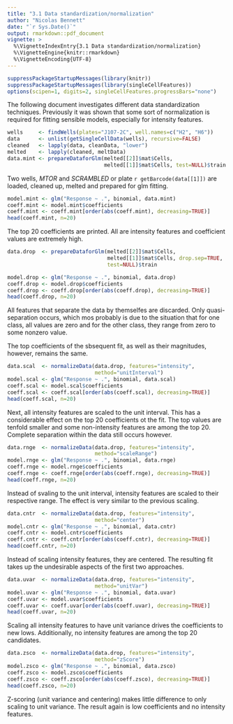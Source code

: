 ```yaml
---
title: "3.1 Data standardization/normalization"
author: "Nicolas Bennett"
date: "`r Sys.Date()`"
output: rmarkdown::pdf_document
vignette: >
  %\VignetteIndexEntry{3.1 Data standardization/normalization}
  %\VignetteEngine{knitr::rmarkdown}
  %\VignetteEncoding{UTF-8}
---
```


```r
suppressPackageStartupMessages(library(knitr))
suppressPackageStartupMessages(library(singleCellFeatures))
options(scipen=1, digits=2, singleCellFeatures.progressBars="none")
```

The following document investigates different data standardization techniques. Previously it was shown that some sort of normalization is required for fitting sensible models, especially for intensity features.

```r
wells     <- findWells(plates="J107-2C", well.names=c("H2", "H6"))
data      <- unlist(getSingleCellData(wells), recursive=FALSE)
cleaned   <- lapply(data, cleanData, "lower")
melted    <- lapply(cleaned, meltData)
data.mint <- prepareDataforGlm(melted[[2]]$mat$Cells, 
                               melted[[1]]$mat$Cells, test=NULL)$train

```

Two wells, *MTOR* and *SCRAMBLED* or plate `r getBarcode(data[[1]])` are loaded, cleaned up, melted and prepared for glm fitting.

```r
model.mint <- glm("Response ~ .", binomial, data.mint)
coeff.mint <- model.mint$coefficients
coeff.mint <- coeff.mint[order(abs(coeff.mint), decreasing=TRUE)]
head(coeff.mint, n=20)

```

The top 20 coefficients are printed. All are intensity features and coefficient values are extremely high.

```r
data.drop  <- prepareDataforGlm(melted[[2]]$mat$Cells, 
                                melted[[1]]$mat$Cells, drop.sep=TRUE,
                                test=NULL)$train

model.drop <- glm("Response ~ .", binomial, data.drop)
coeff.drop <- model.drop$coefficients
coeff.drop <- coeff.drop[order(abs(coeff.drop), decreasing=TRUE)]
head(coeff.drop, n=20)

```

All features that separate the data by themselfes are discarded. Only quasi-separation occurs, which mos probably is due to the situation that for one class, all values are zero and for the other class, they range from zero to some nonzero value.

The top coefficients of the sbsequent fit, as well as their magnitudes, however, remains the same.

```r
data.scal  <- normalizeData(data.drop, features="intensity",
                            method="unitInterval")
model.scal <- glm("Response ~ .", binomial, data.scal)
coeff.scal <- model.scal$coefficients
coeff.scal <- coeff.scal[order(abs(coeff.scal), decreasing=TRUE)]
head(coeff.scal, n=20)

```

Next, all intensity features are scaled to the unit interval. This has a considerable effect on the top 20 coefficients ot the fit. The top values are tenfold smaller and some non-intensity features are among the top 20. Complete separation within the data still occurs however. 

```r
data.rnge  <- normalizeData(data.drop, features="intensity",
                            method="scaleRange")
model.rnge <- glm("Response ~ .", binomial, data.rnge)
coeff.rnge <- model.rnge$coefficients
coeff.rnge <- coeff.rnge[order(abs(coeff.rnge), decreasing=TRUE)]
head(coeff.rnge, n=20)

```

Instead of svaling to the unit interval, intensity features are scaled to their respective range. The effect is very similar to the previous scaling.

```r
data.cntr  <- normalizeData(data.drop, features="intensity",
                            method="center")
model.cntr <- glm("Response ~ .", binomial, data.cntr)
coeff.cntr <- model.cntr$coefficients
coeff.cntr <- coeff.cntr[order(abs(coeff.cntr), decreasing=TRUE)]
head(coeff.cntr, n=20)

```

Instead of scaling intensity features, they are centered. The resulting fit takes up the undesirable aspects of the first two approaches.

```r
data.uvar  <- normalizeData(data.drop, features="intensity",
                            method="unitVar")
model.uvar <- glm("Response ~ .", binomial, data.uvar)
coeff.uvar <- model.uvar$coefficients
coeff.uvar <- coeff.uvar[order(abs(coeff.uvar), decreasing=TRUE)]
head(coeff.uvar, n=20)

```

Scaling all intensity features to have unit variance drives the coefficients to new lows. Additionally, no intensity features are among the top 20 candidates.

```r
data.zsco  <- normalizeData(data.drop, features="intensity",
                            method="zScore")
model.zsco <- glm("Response ~ .", binomial, data.zsco)
coeff.zsco <- model.zsco$coefficients
coeff.zsco <- coeff.zsco[order(abs(coeff.zsco), decreasing=TRUE)]
head(coeff.zsco, n=20)

```

Z-scoring (unit variance and centering) makes little difference to only scaling to unit variance. The result again is low coefficients and no intensity features.